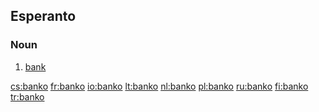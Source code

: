 ==Esperanto==

===Noun===
{{infl|eo|noun}}

# [[bank]]

[[cs:banko]]
[[fr:banko]]
[[io:banko]]
[[lt:banko]]
[[nl:banko]]
[[pl:banko]]
[[ru:banko]]
[[fi:banko]]
[[tr:banko]]